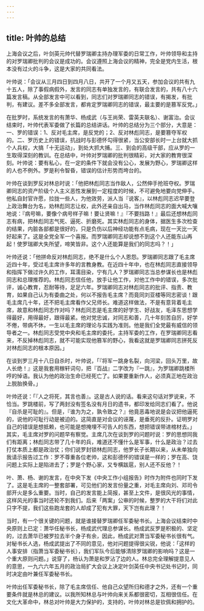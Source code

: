 ```yaml
---
---
---
```

title: 叶帅的总结
---




上海会议之后，叶剑英元帅代替罗瑞卿主持办理军委的日常工作，叶帅领导和主持的对罗瑞卿批判的会议是成功的。会议遵照上海会议的精神，完全是党内生活，根本没有过火的斗争，这是大家的共同看法。

叶帅说：「会议从三月四日到四月八日，共开了一个月又五天，参加会议的共有九十五人，除了事假病假外，发言的同志有单独发言的，有联合发言的，共有八十六篇发言稿。从全部发言中可以看到，同志们对罗瑞卿同志的错误，有揭发，有批判，有建议。差不多全部发言，都肯定罗瑞卿同志的错误，最主要的是篡军反党。」

在批罗时，系统发言的有萧华、杨成武（与王尚荣、雷英夫联名）、谢富治。会议结束时，叶帅代表军委做了长篇的总结讲话。叶帅的总结分为三个部分，大意是：一、罗的错误：1、反对毛主席，是反党的；2、反对林彪同志，是要篡夺军权的。二、罗历史上的错误，抗战时与彭德怀勾得很紧，当公安部长时一上台就大抓个人兵权，大搞「十无运动」，到处大抓大捕。三、到会的高级干部，应从罗的一生取得深刻的教训。在总结中，叶帅对罗瑞卿的批判很精彩，对大家的教育很深刻。叶帅说：要有私心，在一定的条件下就会没有公心，发展为野心，罗瑞卿这样的人也不例外。罗是利令智昏，错误的估计形势而垮台的。

叶帅在谈到罗反对林总时说：「他把林彪同志当作敌人，公然伸手抢班夺权。罗瑞卿同志的资产阶级个人主义恶性发展到一定程度的时候，不可避免地要向党伸手。他私自封官许愿，拉拢一些人，为他效劳，派人当『说客』，以林彪同志迟早要登上政治舞台为名，劝林彪同志让权，此外还亲自出马，当作林彪同志的面大喊大嚷地说：『病号嘛，要像个病号样子嘛！要让贤嘛！』『不要挡路！』最后还想林彪同志有病，把林彪同志气死、逼死、折磨死。其实林彪同志的身体，据医生多次检查的结果，内脏各部都是很好的，只是负伤以后神经功能有点毛病，现在一天比一天好起来了。这是全党全军一个喜报。而罗瑞卿同志却说想不到这个人还能东山再起！使罗瑞卿大失所望，啼笑皆非。这个人还能算是我们的同志吗？！」

叶帅还说：「他拼命反对林彪同志，绝不是什么个人恩怨。罗瑞卿同志跟了毛主席近四十年，受过毛主席许多年的言教身教。在近四十年中，也在林彪同志直接领导和指挥下做过许久的工作，耳濡目染，宁有几人？罗瑞卿同志当总参谋长也是林彪同志和总理推荐的。林彪同志信任他，放手让他工作，对他工作中的错误，多次批评，诚心教育，忍耐等待，足足六年。罗瑞卿同志对林彪同志的批评、指责、教育，如果自己认为有委曲之处，何以不报告毛主席？而竟同刘亚楼等同志密谈！跟毛主席几十年，还不把毛主席看作父兄师长。难道这样做法，不是有意背着毛主席，故意和林彪同志作对吗？林彪同志是毛主席的好学生、好战友，毛泽东思想学得最好，用得最好，跟得最紧。他对党忠诚，对同志和善，几十年刻苦自厉，好学不倦，带病不休，一生以毛主席的理论与实践为准则。他是我们全党最有威信的领导者之一。林彪同志受党中央和毛主席的委托，主持军委的工作，在罗瑞卿同志看来，不反掉林彪同志，就不可能实现他篡军的野心，我看这就是罗瑞卿同志拼死反对林彪同志的根本原因。」

在谈到罗三月十八日自杀时，叶帅说，「『将军一跳身名裂，向河梁，回头万里，故人长绝！』这是我套用稼轩词句，把『百战』二字改为『一跳』，为罗瑞卿跳楼所哼的悼语。我认为他的政治生命已经死亡了。如果要重新作人，必须真正地在政治上脱胎换骨。」

叶帅还说：「『人之将死，其言也善』。这是古人说的话。看来这句话对罗说来，不恰当。罗跳楼前，写了两封没有签名没有月日的遗书，都印发给同志们看了。他说『自杀是可耻的』。但是，『谁为为之，孰令致之？』他竟恶毒地说是会议把他逼死的，说他的可耻行动是被迫的。这简直是对会议的诬蔑，是垂死的反扑。证明罗对自己的错误是想抵赖，也可能是想掩埋不可告人的东西，想把错误带进棺材去。」其实，毛主席对罗的问题早有察觉。主席几次在谈到罗的问题时说：罗的思想同我们有距离；林彪同志带了几十年的兵，难道还不懂什么是军事，什么是政治？过去打仗本质上都是政治仗；你们说罗封锁林彪同志，他罗长子长期以来，从未单独向我请示报告过工作：罗不尊重各位老帅，这和彭德怀的错误是一样的；罗在高、饶问题上实际上是陷进去了；罗是个野心家，又专横跋扈，别人还不反他？！

叶、萧、杨、谢的发言，在中央下发《中央工作小组报告》时作为附件也同时下发了。这是毛主席的一整套部署，可见他们的发言份量之重，对毛主席向刘、邓司令部开火是多么重要。当时，自己的发言能上简报，甚至上文件，是很风光的事情，这样风光的事当时还轮不到我们。后来「两案」公审的时候，整罗的大干将们对此只字不提，我们这些跑龙套的人却成了犯有大罪，天下岂有此理？！

当时，有一个很关键的问题，就是谁接替罗瑞卿任军委秘书长。上海会议结束时中央原则上已定：萧华任秘书长，杨成武代理总参谋长。杨成武反罗是积极的、坚定的，过去萧华已被罗拉去半个身子有余，因此，杨成武对萧当军委秘书长很有气。对秘书长人选，杨成武提出了不同的意见，他对问题提得很尖锐，他说：「这样的人事安排（指萧当军委秘书长），我们军队今后能够清除罗瑞卿的影响吗？这是一个重大原则问题。」说穿了，杨认为萧是和罗沾了边的人。林总完全理解提意见人的意思，一九六六年五月的政治局扩大会议上决定叶剑英任中央书记处书记时，同时决定由叶兼任军委秘书长。

叶帅出任军委秘书长，除了毛主席信任、他自己众望所归和德才之外，还有一个重要条件就是林总的建议。以我所知林总与叶帅向来关系都很密切，互相很信任。在文化大革命中，林总对叶帅是大力保护的，支持的，叶帅对林总是钦佩和拥护的。